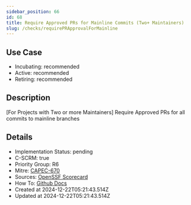 ```yaml
---
sidebar_position: 66
id: 68
title: Require Approved PRs for Mainline Commits (Two+ Maintainers)
slug: /checks/requirePRApprovalForMainline
---
```


## Use Case
<!-- LEVELS:START -->
- Incubating: recommended
- Active: recommended
- Retiring: recommended
<!-- LEVELS:END -->

<!-- DESCRIPTION:START -->
## Description
[For Projects with Two or more Maintainers] Require Approved PRs for all commits to mainline branches
<!-- DESCRIPTION:END -->

<!-- DETAILS:START -->
## Details
- Implementation Status: pending
- C-SCRM: true
- Priority Group: R6
- Mitre: [CAPEC-670](https://capec.mitre.org/data/definitions/670.html)
- Sources: [OpenSSF Scorecard](https://github.com/ossf/scorecard/blob/main/docs/checks.md#branch-protection)
- How To: [Github Docs](https://docs.github.com/en/repositories/configuring-branches-and-merges-in-your-repository/managing-protected-branches/about-protected-branches)
- Created at 2024-12-22T05:21:43.514Z
- Updated at 2024-12-22T05:21:43.514Z
<!-- DETAILS:END -->

